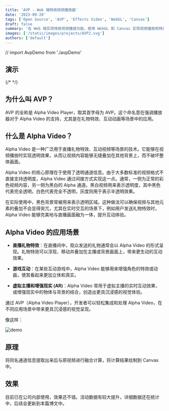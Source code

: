 ```yaml
---
title: 'AVP - Web 端特效视频播放器'
date: '2023-09-28'
tags: ['Open Source', 'AVP', 'Effects Video', 'WebGL', 'Canvas']
draft: false
summary: '在 Web 端实现特效视频播放功能，使用 WebGL 和 Canvas 实现视频播放和特效渲染。'
images: ['/static/images/projects/AVP2.svg']
authors: ['default']
---
```


// import AvpDemo from './avpDemo'

## 演示

{/* <AvpDemo /> */}

## 为什么叫 AVP？

AVP 的全称是 Alpha Video Player，取其首字母为 AVP。这个命名意在强调播放器对于 Alpha Video 的支持，尤其是在礼物特效、互动动画等场景中的应用。

## 什么是 Alpha Video？

Alpha Video 是一种广泛用于直播礼物特效、互动视频等场景的技术。它能够在视频播放时实现透明效果，从而让视频内容能够无缝叠加在其他背景上，而不破坏整体画面。

Alpha Video 的核心原理在于使用了透明通道信息。由于大多数标准的视频格式不直接支持透明度，Alpha Video 通过间接方式实现这一点。通常，一侧为正常的彩色视频内容，另一侧为黑白的 Alpha 通道。黑白视频用来表示透明度，其中黑色代表完全透明，白色代表完全不透明，灰度则用于表示半透明效果。

在实际使用中，黑色背景常被用来表示透明区域。这种做法可以确保视频与其他元素的叠加不会显得突兀，尤其在实时交互的场景下，例如用户发送礼物特效时，Alpha Video 能够完美地与直播画面融为一体，提升互动体验。

## Alpha Video 的应用场景

- **直播礼物特效**：在直播间中，观众发送的礼物通常会以 Alpha Video 的形式呈现。礼物特效可以浮现、移动并叠加在主播或背景画面上，带来更生动的互动效果。

- **游戏互动**：在某些互动游戏中，Alpha Video 能够用来增强角色的特效或动画，使其看起来更加立体和真实。

- **虚拟主播和增强现实 (AR)**：Alpha Video 常用于虚拟主播的实时互动效果，或增强现实中的物体与背景的结合，创造出更具沉浸感的视觉体验。

通过 AVP（Alpha Video Player），开发者可以轻松集成和处理 Alpha Video，在不同应用场景中带来更具沉浸感的视觉呈现。

像这样：

![demo](/static/images/blog/202309/AVP_Introduction/demo.webp)

## 原理

将同名通道信息提取出来后与原视频进行融合计算，将计算结果绘制到 Canvas 中。

## 效果

目前已在公司内部使用，效果还不错。活动数据有较大提升，详细数据还在统计中，后续会更新到本篇博文中。
